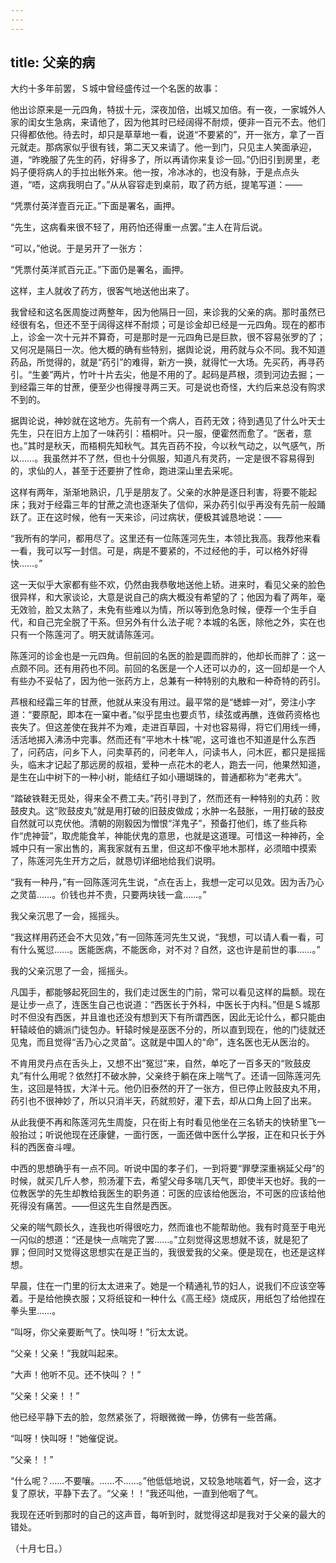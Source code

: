 ```yaml
---
---
---
```

title: 父亲的病
---



大约十多年前罢，Ｓ城中曾经盛传过一个名医的故事：

他出诊原来是一元四角，特拔十元，深夜加倍，出城又加倍。有一夜，一家城外人家的闺女生急病，来请他了，因为他其时已经阔得不耐烦，便非一百元不去。他们只得都依他。待去时，却只是草草地一看，说道“不要紧的”，开一张方，拿了一百元就走。那病家似乎很有钱，第二天又来请了。他一到门，只见主人笑面承迎，道，“昨晚服了先生的药，好得多了，所以再请你来复诊一回。”仍旧引到房里，老妈子便将病人的手拉出帐外来。他一按，冷冰冰的，也没有脉，于是点点头道，“唔，这病我明白了。”从从容容走到桌前，取了药方纸，提笔写道：——

“凭票付英洋壹百元正。”下面是署名，画押。

“先生，这病看来很不轻了，用药怕还得重一点罢。”主人在背后说。

“可以，”他说。于是另开了一张方：

“凭票付英洋贰百元正。”下面仍是署名，画押。

这样，主人就收了药方，很客气地送他出来了。

我曾经和这名医周旋过两整年，因为他隔日一回，来诊我的父亲的病。那时虽然已经很有名，但还不至于阔得这样不耐烦；可是诊金却已经是一元四角。现在的都市上，诊金一次十元并不算奇，可是那时是一元四角已是巨款，很不容易张罗的了；又何况是隔日一次。他大概的确有些特别，据舆论说，用药就与众不同。我不知道药品，所觉得的，就是“药引”的难得，新方一换，就得忙一大场。先买药，再寻药引。“生姜”两片，竹叶十片去尖，他是不用的了。起码是芦根，须到河边去掘；一到经霜三年的甘蔗，便至少也得搜寻两三天。可是说也奇怪，大约后来总没有购求不到的。

据舆论说，神妙就在这地方。先前有一个病人，百药无效；待到遇见了什么叶天士先生，只在旧方上加了一味药引：梧桐叶。只一服，便霍然而愈了。“医者，意也。”其时是秋天，而梧桐先知秋气。其先百药不投，今以秋气动之，以气感气，所以……。我虽然并不了然，但也十分佩服，知道凡有灵药，一定是很不容易得到的，求仙的人，甚至于还要拚了性命，跑进深山里去采呢。

这样有两年，渐渐地熟识，几乎是朋友了。父亲的水肿是逐日利害，将要不能起床；我对于经霜三年的甘蔗之流也逐渐失了信仰，采办药引似乎再没有先前一般踊跃了。正在这时候，他有一天来诊，问过病状，便极其诚恳地说：——

“我所有的学问，都用尽了。这里还有一位陈莲河先生，本领比我高。我荐他来看一看，我可以写一封信。可是，病是不要紧的，不过经他的手，可以格外好得快……。”

这一天似乎大家都有些不欢，仍然由我恭敬地送他上轿。进来时，看见父亲的脸色很异样，和大家谈论，大意是说自己的病大概没有希望的了；他因为看了两年，毫无效验，脸又太熟了，未免有些难以为情，所以等到危急时候，便荐一个生手自代，和自己完全脱了干系。但另外有什么法子呢？本城的名医，除他之外，实在也只有一个陈莲河了。明天就请陈莲河。

陈莲河的诊金也是一元四角。但前回的名医的脸是圆而胖的，他却长而胖了：这一点颇不同。还有用药也不同。前回的名医是一个人还可以办的，这一回却是一个人有些办不妥帖了，因为他一张药方上，总兼有一种特别的丸散和一种奇特的药引。

芦根和经霜三年的甘蔗，他就从来没有用过。最平常的是“蟋蟀一对”，旁注小字道：“要原配，即本在一窠中者。”似乎昆虫也要贞节，续弦或再醮，连做药资格也丧失了。但这差使在我并不为难，走进百草园，十对也容易得，将它们用线一缚，活活地掷入沸汤中完事。然而还有“平地木十株”呢，这可谁也不知道是什么东西了，问药店，问乡下人，问卖草药的，问老年人，问读书人，问木匠，都只是摇摇头，临末才记起了那远房的叔祖，爱种一点花木的老人，跑去一问，他果然知道，是生在山中树下的一种小树，能结红子如小珊瑚珠的，普通都称为“老弗大”。

“踏破铁鞋无觅处，得来全不费工夫。”药引寻到了，然而还有一种特别的丸药：败鼓皮丸。这“败鼓皮丸”就是用打破的旧鼓皮做成；水肿一名鼓胀，一用打破的鼓皮自然就可以克伏他。清朝的刚毅因为憎恨“洋鬼子”，预备打他们，练了些兵称作“虎神营”，取虎能食羊，神能伏鬼的意思，也就是这道理。可惜这一种神药，全城中只有一家出售的，离我家就有五里，但这却不像平地木那样，必须暗中摸索了，陈莲河先生开方之后，就恳切详细地给我们说明。

“我有一种丹，”有一回陈莲河先生说，“点在舌上，我想一定可以见效。因为舌乃心之灵苗……。价钱也并不贵，只要两块钱一盒……。”

我父亲沉思了一会，摇摇头。

“我这样用药还会不大见效，”有一回陈莲河先生又说，“我想，可以请人看一看，可有什么冤愆……。医能医病，不能医命，对不对？自然，这也许是前世的事……。”

我的父亲沉思了一会，摇摇头。

凡国手，都能够起死回生的，我们走过医生的门前，常可以看见这样的扁额。现在是让步一点了，连医生自己也说道：“西医长于外科，中医长于内科。”但是Ｓ城那时不但没有西医，并且谁也还没有想到天下有所谓西医，因此无论什么，都只能由轩辕岐伯的嫡派门徒包办。轩辕时候是巫医不分的，所以直到现在，他的门徒就还见鬼，而且觉得“舌乃心之灵苗”。这就是中国人的“命”，连名医也无从医治的。

不肯用灵丹点在舌头上，又想不出“冤愆”来，自然，单吃了一百多天的“败鼓皮丸”有什么用呢？依然打不破水肿，父亲终于躺在床上喘气了。还请一回陈莲河先生，这回是特拔，大洋十元。他仍旧泰然的开了一张方，但已停止败鼓皮丸不用，药引也不很神妙了，所以只消半天，药就煎好，灌下去，却从口角上回了出来。

从此我便不再和陈莲河先生周旋，只在街上有时看见他坐在三名轿夫的快轿里飞一般抬过；听说他现在还康健，一面行医，一面还做中医什么学报，正在和只长于外科的西医奋斗哩。

中西的思想确乎有一点不同。听说中国的孝子们，一到将要“罪孽深重祸延父母”的时候，就买几斤人参，煎汤灌下去，希望父母多喘几天气，即使半天也好。我的一位教医学的先生却教给我医生的职务道：可医的应该给他医治，不可医的应该给他死得没有痛苦。——但这先生自然是西医。

父亲的喘气颇长久，连我也听得很吃力，然而谁也不能帮助他。我有时竟至于电光一闪似的想道：“还是快一点喘完了罢……。”立刻觉得这思想就不该，就是犯了罪；但同时又觉得这思想实在是正当的，我很爱我的父亲。便是现在，也还是这样想。

早晨，住在一门里的衍太太进来了。她是一个精通礼节的妇人，说我们不应该空等着。于是给他换衣服；又将纸锭和一种什么《高王经》烧成灰，用纸包了给他捏在拳头里……。

“叫呀，你父亲要断气了。快叫呀！”衍太太说。

“父亲！父亲！”我就叫起来。

“大声！他听不见。还不快叫？！”

“父亲！父亲！！”

他已经平静下去的脸，忽然紧张了，将眼微微一睁，仿佛有一些苦痛。

“叫呀！快叫呀！”她催促说。

“父亲！！”

“什么呢？……不要嚷。……不……。”他低低地说，又较急地喘着气，好一会，这才复了原状，平静下去了。“父亲！！”我还叫他，一直到他咽了气。

我现在还听到那时的自己的这声音，每听到时，就觉得这却是我对于父亲的最大的错处。

（十月七日。）